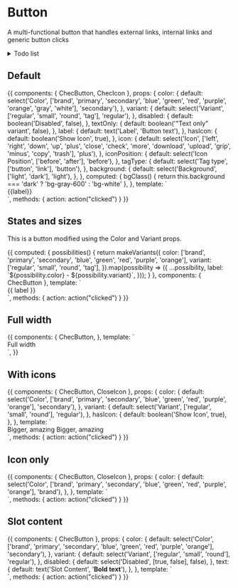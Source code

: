 
<Meta title="Form fields/Button" component={ChecButton} />

# Button

A multi-functional button that handles external links, internal links and generic button clicks

<details>
<summary>
Todo list
</summary>

- Support Vue router

</details>

<Props of={ChecButton} />

## Default

<Preview>
  <Story name="Defaults">
    {{
      components: {
        ChecButton,
        ChecIcon
      },
      props: {
        color: {
          default: select('Color', ['brand', 'primary', 'secondary', 'blue', 'green', 'red', 'purple', 'orange', 'gray', 'white'], 'secondary'),
        },
        variant: {
          default: select('Variant', ['regular', 'small', 'round', 'tag'], 'regular'),
        },
        disabled: {
          default: boolean('Disabled', false),
        },
        textOnly: {
          default: boolean('"Text only" variant', false),
        },
        label: {
          default: text('Label', 'Button text'),
        },
        hasIcon: {
          default: boolean('Show Icon', true),
        },
        icon: {
          default: select('Icon', ['left', 'right', 'down', 'up', 'plus', 'close', 'check', 'more', 'download', 'upload', 'grip', 'minus', 'copy', 'trash'], 'plus'),
        },
        iconPosition: {
          default: select('Icon Position', ['before', 'after'], 'before'),
        },
        tagType: {
          default: select('Tag type', ['button', 'link'], 'button'),
        },
        background: {
          default: select('Background', ['light', 'dark'], 'light'),
        },
      },
      computed: {
        bgClass() {
          return this.background === 'dark' ? 'bg-gray-600' : 'bg-white'
        },
      },
      template: `
        <div class="p-16 flex justify-center" :class="bgClass">
          <chec-button
            :color="color"
            :variant="variant"
            :icon-position="iconPosition"
            :disabled="disabled"
            :icon="hasIcon ? icon : null"
            :tag-type="tagType"
            :text-only="textOnly"
          >
            {{label}}
          </chec-button>
        </div>
      `,
      methods: { action: action("clicked") }
    }}
  </Story>
</Preview>

## States and sizes

This is a button modified using the Color and Variant props.

<Preview>
  <Story name="States and sizes" decorators={[withKnobs()]}>
    {{
      computed: {
        possibilities() {
          return makeVariants({
            color: ['brand', 'primary', 'secondary', 'blue', 'green', 'red', 'purple', 'orange'],
            variant: ['regular', 'small', 'round', 'tag'],
          }).map(possibility => ({
            ...possibility,
            label: `${possibility.color} - ${possibility.variant}`,
          }));
        }
      },
      components: {
        ChecButton
      },
      template: `
        <div class="py-16 grid grid-cols-4 gap-4 justify-center mx-20">
          <div v-for="{ color, variant, label } in possibilities">
            <chec-button class="mx-auto capitalize" :color="color" :variant="variant">
              {{ label }}
            </chec-button>
          </div>
        </div>`,
        methods: { action: action("clicked") }
    }}
  </Story>
</Preview>

## Full width

<Preview>
  <Story name="Full width">
    {{
      components: {
        ChecButton,
      },
      template: `
      <div class="py-16 px-8 justify-center">
        <chec-button class="w-full" color="primary">
          Full width
        </chec-button>
      </div>`,
    }}
  </Story>
</Preview>

## With icons

<Preview>
  <Story name="With icons" decorators={[withKnobs()]}>
    {{
      components: {
        ChecButton,
        CloseIcon
      },
      props: {
        color: {
          default: select('Color', ['brand', 'primary', 'secondary', 'blue', 'green', 'red', 'purple', 'orange'], 'secondary'),
        },
        variant: {
          default: select('Variant', ['regular', 'small', 'round'], 'regular'),
        },
        hasIcon: {
          default: boolean('Show Icon', true),
        },
      },
      template: `
        <div class="py-16 justify-center">
          <chec-button class="mx-auto mb-4" :color="color" :variant="variant">
            Bigger, amazing
            <template v-if="hasIcon" v-slot:icon>
              <CloseIcon />
            </template>
          </chec-button>
          <chec-button class="mx-auto" :color="color" :variant="variant" icon-position="after">
            Bigger, amazing
            <template v-if="hasIcon" v-slot:icon>
              <CloseIcon />
            </template>
          </chec-button>
        </div>`,
        methods: { action: action("clicked") }
    }}
  </Story>
</Preview>

## Icon only

<Preview>
  <Story name="Icon only" decorators={[withKnobs()]}>
    {{
      components: {
        ChecButton,
        CloseIcon
      },
      props: {
        color: {
          default: select('Color', ['brand', 'primary', 'secondary', 'blue', 'green', 'red', 'purple', 'orange'], 'brand'),
        },
      },
      template: `
        <div class="py-16 justify-center">
          <chec-button class="mx-auto mb-4" :color="color" variant="small">
            <template v-slot:icon>
              <CloseIcon />
            </template>
          </chec-button>
        </div>`,
        methods: { action: action("clicked") }
    }}
  </Story>
</Preview>

## Slot content

<Preview>
  <Story name="Slot Content" decorators={[withKnobs({escapeHTML: false})]}>
    {{
      components: {
        ChecButton
      },
      props: {
        color: {
          default: select('Color', ['brand', 'primary', 'secondary', 'blue', 'green', 'red', 'purple', 'orange'], 'secondary'),
        },
        variant: {
          default: select('Variant', ['regular', 'small', 'round'], 'regular'),
        },
        disabled: {
          default: select('Disabled', [true, false], false),
        },
        text: {
          default: text('Slot Content', '<b>Bold text</b>'),
        },
      },
      template: `
        <div class="py-16 flex justify-center">
          <chec-button :color="color" :variant="variant" :disabled="disabled" v-html="text">
          </chec-button>
        </div>
      `,
      methods: { action: action("clicked") }
    }}
  </Story>
</Preview>
